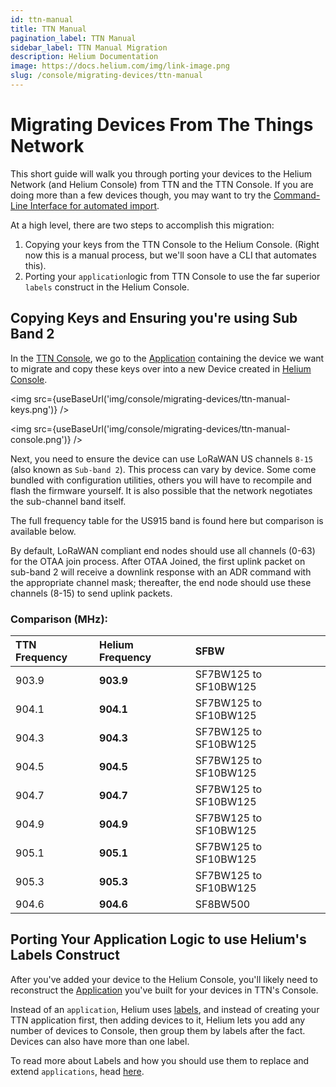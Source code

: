 ```yaml
---
id: ttn-manual
title: TTN Manual
pagination_label: TTN Manual
sidebar_label: TTN Manual Migration
description: Helium Documentation
image: https://docs.helium.com/img/link-image.png
slug: /console/migrating-devices/ttn-manual
---
```


# Migrating Devices From The Things Network


This short guide will walk you through porting your devices to the Helium Network \(and Helium
Console\) from TTN and the TTN Console. If you are doing more than a few devices though, you may
want to try the [Command-Line Interface for automated import](/console/cli#ttn-import).

At a high level, there are two steps to accomplish this migration:

1. Copying your keys from the TTN Console to the Helium Console. \(Right now this is a manual
   process, but we'll soon have a CLI that automates this\).
2. Porting your `application`logic from TTN Console to use the far superior `labels` construct in
   the Helium Console.

## Copying Keys and Ensuring you're using Sub Band 2

In the [TTN Console](https://console.thethingsnetwork.org/), we go to the
[Application](https://console.thethingsnetwork.org/applications) containing the device we want to
migrate and copy these keys over into a new Device created in
[Helium Console](https://console.helium.com).

<img src={useBaseUrl('img/console/migrating-devices/ttn-manual-keys.png')} />

<img src={useBaseUrl('img/console/migrating-devices/ttn-manual-console.png')} />

Next, you need to ensure the device can use LoRaWAN US channels `8-15` \(also known as
`Sub-band 2`\). This process can vary by device. Some come bundled with configuration utilities,
others you will have to recompile and flash the firmware yourself. It is also possible that the
network negotiates the sub-channel band itself.

The full frequency table for the US915 band is found here but comparison is available below.

By default, LoRaWAN compliant end nodes should use all channels \(0-63\) for the OTAA join process.
After OTAA Joined, the first uplink packet on sub-band 2 will receive a downlink response with an
ADR command with the appropriate channel mask; thereafter, the end node should use these channels
\(8-15\) to send uplink packets.

### Comparison \(MHz\):

| **TTN Frequency** | **Helium Frequency** | **SFBW**              |
| :---------------- | :------------------- | :-------------------- |
| 903.9             | **903.9**            | SF7BW125 to SF10BW125 |
| 904.1             | **904.1**            | SF7BW125 to SF10BW125 |
| 904.3             | **904.3**            | SF7BW125 to SF10BW125 |
| 904.5             | **904.5**            | SF7BW125 to SF10BW125 |
| 904.7             | **904.7**            | SF7BW125 to SF10BW125 |
| 904.9             | **904.9**            | SF7BW125 to SF10BW125 |
| 905.1             | **905.1**            | SF7BW125 to SF10BW125 |
| 905.3             | **905.3**            | SF7BW125 to SF10BW125 |
| 904.6             | **904.6**            | SF8BW500              |

## Porting Your Application Logic to use Helium's Labels Construct

After you've added your device to the Helium Console, you'll likely need to reconstruct the
[Application](https://www.thethingsnetwork.org/docs/applications/) you've built for your devices in
TTN's Console.

Instead of an `application`, Helium uses [labels](../labels), and instead of creating your TTN
application first, then adding devices to it, Helium lets you add any number of devices to Console,
then group them by labels after the fact. Devices can also have more than one label.

To read more about Labels and how you should use them to replace and extend `applications`, head
[here](../labels).
